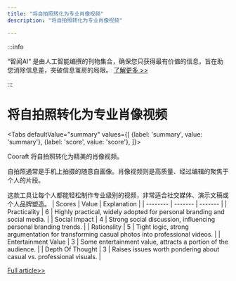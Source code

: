```yaml
---
title: "将自拍照转化为专业肖像视频"
description: "将自拍照转化为专业肖像视频"

---
```



:::info

“智闻AI“ 是由人工智能编撰的刊物集合，确保您只获得最有价值的信息，旨在助您消除信息差，突破信息茧房的局限。  [了解更多 >>](/)

:::

# 将自拍照转化为专业肖像视频


<Tabs
	defaultValue="summary"
	values={[
	{label: 'summary', value: 'summary'},
	{label: 'score', value: 'score'},
]}>
<TabItem value="summary">


Cooraft 将自拍照转化为精美的肖像视频。

自拍照通常是手机上拍摄的随意自画像。肖像视频则是高质量、经过编辑的聚焦于个人的片段。

这款工具让每个人都能轻松制作专业级别的视频，非常适合社交媒体、演示文稿或个人品牌塑造。
</TabItem>
<TabItem value="score">
	| Scores     | Value   | Explanation |
	| -------- | ------- | ------- |
	| Practicality  | 6    | Highly practical, widely adopted for personal branding and social media.    |
	| Social Impact | 4     | Strong social discussion, influencing personal branding trends.    |
	| Rationality    | 5    | Tight logic, strong argumentation for transforming casual photos into professional videos.    |
	| Entertainment Value    | 3    | Some entertainment value, attracts a portion of the audience.    |
	| Depth Of Thought    | 3    | Raises issues worth pondering about casual vs. professional visuals.    |
</TabItem>
</Tabs>

[Full article>>](https://apps.apple.com/us/app/cooraft-ultimate-ai-camera/id6502563838?at=1000l6eA)
